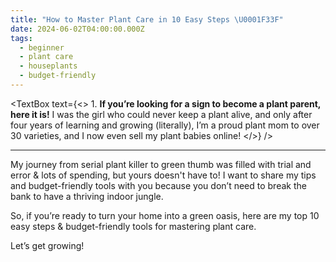 ```yaml
---
title: "How to Master Plant Care in 10 Easy Steps \U0001F33F"
date: 2024-06-02T04:00:00.000Z
tags:
  - beginner
  - plant care
  - houseplants
  - budget-friendly
---
```


<CaptionedImage imgUrl="/10-best-living-room-indoor-plants-01.webp" />

<TextBox
  text={<>
    1. **If you’re looking for a sign to become a plant parent, here it is!** I was the girl who could never keep a plant alive, and only after four years of learning and growing (literally), I’m a proud plant mom to over 30 varieties, and I now even sell my plant babies online!
  </>}
/>

***

My journey from serial plant killer to green thumb was filled with trial and error & lots of spending, but yours doesn't have to! I want to share my tips and budget-friendly tools with you because you don’t need to break the bank to have a thriving indoor jungle.

So, if you’re ready to turn your home into a green oasis, here are my top 10 easy steps & budget-friendly tools for mastering plant care. 

Let’s get growing!
